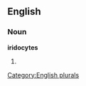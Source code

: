 ==English==

===Noun===
'''iridocytes'''

# {{plural of|[[iridocyte]]}}

[[Category:English plurals]]
